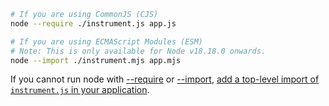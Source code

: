 ```bash
# If you are using CommonJS (CJS)
node --require ./instrument.js app.js

# If you are using ECMAScript Modules (ESM)
# Note: This is only available for Node v18.18.0 onwards.
node --import ./instrument.mjs app.mjs
```

<Alert level="warning" title="Alternative">

If you cannot run node with [--require](https://nodejs.org/api/cli.html#-r---require-module) or [--import](https://nodejs.org/api/cli.html#--importmodule), [add a top-level import of `instrument.js` in your application](/platforms/javascript/guides/koa/initialize-sentry/add-as-toplevel-import).

</Alert>
